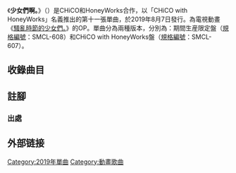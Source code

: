 {{Unreferenced|time=2020-07-08T11:03:49+00:00}}
{{Infobox Single 
| Name           = 乙女どもよ。
| Artist         = CHiCO with HoneyWorks
| Cover          = 
| Released       = 2019年08月07日
| Genre          = [[動畫歌曲|動畫歌曲]]
| Length         = 18分
| Label          = [[Music_Ray'n|Music Ray'n]]
| Producer       = CHiCO with [[HoneyWorks|HoneyWorks]]
| Certification  = 
| Chart position = *2019年8月第21位，上榜5週<br/>（oricon排行榜）
| Last single    = '''《ミスター・ダーリン / ギミギミコール》'''<br/>（2018年）
| This single    = '''《少女們啊》'''<br/>（2019年）
| Next single    = '''《決戦スピリット》'''<br/>（2020年）
| Misc           = 
}}

《'''少女們啊。'''》（{{lang-ja|乙女どもよ。}}）是CHiCO和HoneyWorks合作，以「CHiCO with HoneyWorks」名義推出的第十一張單曲，於2019年8月7日發行。為電視動畫《[[騷亂時節的少女們。|騷亂時節的少女們。]]》的OP。單曲分為兩種版本，分別為：期間生産限定盤（[[規格編號|規格編號]]：SMCL-608）和CHiCO with HoneyWorks盤（[[規格編號|規格編號]]：SMCL-607）。

== 收錄曲目 ==

{{tracklist
| headline        = CD
| all_music       = HoneyWorks
| all_lyrics      = HoneyWorks
| extra_column = 原文曲目
| title1       = 少女們啊。
| length1      = 4:13
| extra1       = {{lang|ja|乙女どもよ。}}
| title2       = 戀人聯繫
| length2      = 4:38
| extra2       = {{lang|ja|恋人ツナギ}}
| title3       = 少女們啊。 -instrumental-
| length3      = 4:12
| extra3       = {{lang|ja|乙女どもよ。 -instrumental-}}
| title4       = 戀人聯繫 -instrumental-
| length4      = 4:32
| extra4       = {{lang|ja|恋人ツナギ -instrumental-}}
}}

== 註腳 ==
=== 出處 ===
{{Reflist}}

== 外部链接 ==
[[Category:2019年單曲|Category:2019年單曲]]
[[Category:動畫歌曲|Category:動畫歌曲]]